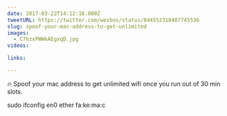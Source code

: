 ```yaml
---
date: 2017-03-22T14:12:16.000Z
tweetURL: https://twitter.com/wesbos/status/844552310407745536
slug: spoof-your-mac-address-to-get-unlimited
images:
  - C7hzxPWWkAEgxqD.jpg
videos:

links:

---
```

🔥 Spoof your mac address to get unlimited wifi once you run out of 30 min slots.

sudo ifconfig en0 ether fa:ke:ma:c
